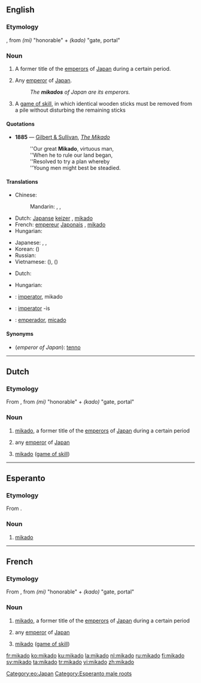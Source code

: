 {{also|Mikado|mikádó}}
==English==

===Etymology===
{{etyl|ja|en}}, from ''(mi)'' "honorable" + ''(kado)'' "gate, portal"

===Noun===
{{en-noun}}

# {{context|history|lang=en}} A former title of the [[emperor]]s of [[Japan]] during a certain period.
# {{context|literary|lang=en}} Any [[emperor]] of [[Japan]].
#: ''The '''mikados''' of Japan are its emperors.''
# A [[game of skill]], in which identical wooden sticks must be removed from a pile without disturbing the remaining sticks

====Quotations====
* '''1885''' — [[w:Gilbert and Sullivan|Gilbert & Sullivan]], ''[[s:The_Mikado|The Mikado]]''
*: ''Our great '''Mikado''', virtuous man,
*: ''When he to rule our land began,
*: ''Resolved to try a plan whereby
*: ''Young men might best be steadied.

====Translations====
{{trans-top|emperor of Japan}}
* Chinese:
*: Mandarin: {{t|cmn|天皇|tr=tiānhuáng|sc=Hani}}, {{t|cmn|皇帝|tr=huángdì|sc=Hani}}, {{t|cmn|帝|tr=dì|sc=Hani}}
* Dutch: [[Japans]]e [[keizer]] {{g|m}}, [[#Dutch|mikado]] {{g|m}}
* French: [[empereur]] [[Japonais]] {{g|m}}, [[#French|mikado]] {{g|m}}
* Hungarian: {{t|hu|mikádó}}
{{trans-mid}}
* Japanese: {{t+|ja|帝|tr=みかど, mikado}}, {{t|ja|御門|tr=みかど, mikado}}, {{t+|ja|天皇|tr=てんのう, tennō}}
* Korean: {{t+|ko|천황|tr=cheonhwang|sc=Hang}} ({{t+|ko|天皇|sc=Hani}})
* Russian: {{t+|ru|микадо|m|tr=mikádo}}
* Vietnamese: {{t|vi|Ngự Môn}} ({{t|vi|御門|sc=Hani}}), {{t|vi|Nhật hoàng}} ({{t|vi|日皇|sc=Hani}})
{{trans-bottom}}

{{trans-top|a game of skill}}
* Dutch: {{t+|nl|mikado|m}}
{{trans-mid}}
* Hungarian: {{t|hu|mikádó}}
{{trans-bottom}}

{{checktrans-top}}
* {{ttbc|ia}}: [[imperator]], mikado
{{trans-mid}}
* {{ttbc|la}}: [[imperator]] -is
* {{ttbc|es}}: [[emperador]], [[micado]]
{{trans-bottom}}

====Synonyms====
* (''emperor of Japan''): [[tenno]]
----

==Dutch==

===Etymology===
From {{etyl|ja|nl}}, from ''(mi)'' "honorable" + ''(kado)'' "gate, portal"

===Noun===
{{nl-noun|m|mikado's|mikadootje}}

# {{context|history|lang=nl}} [[#English|mikado]], a former title of the [[emperor]]s of [[Japan]] during a certain period
# {{context|literary|lang=nl}} any [[emperor]] of [[Japan]]
# [[#English|mikado]] ([[game of skill]])
----
==Esperanto==
===Etymology===
From {{etyl|ja|eo}} {{term|sc=Jpan|みかど|tr=mikado|lang=ja}}.

===Noun===
{{eo-noun}}
# [[#English|mikado]]

[[Category:eo:Japan]]
[[Category:Esperanto male roots]]
----

==French==

===Etymology===
From {{etyl|ja|fr}}, from ''(mi)'' "honorable" + ''(kado)'' "gate, portal"

===Noun===
{{fr-noun|m}}

# {{context|history|lang=fr}} [[#English|mikado]], a former title of the [[emperor]]s of [[Japan]] during a certain period
# {{context|literary|lang=fr}} any [[emperor]] of [[Japan]]
# [[#English|mikado]] ([[game of skill]])

[[fr:mikado]]
[[ko:mikado]]
[[ku:mikado]]
[[la:mikado]]
[[nl:mikado]]
[[ru:mikado]]
[[fi:mikado]]
[[sv:mikado]]
[[ta:mikado]]
[[tr:mikado]]
[[vi:mikado]]
[[zh:mikado]]